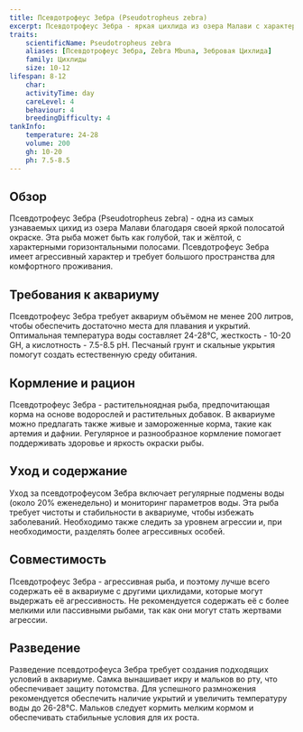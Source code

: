 ```yaml
---
title: Псевдотрофеус Зебра (Pseudotropheus zebra)
excerpt: Псевдотрофеус Зебра - яркая цихлида из озера Малави с характерной полосатой окраской. Подходит для опытных аквариумистов и требует просторного аквариума.
traits:
    scientificName: Pseudotropheus zebra
    aliases: [Псевдотрофеус Зебра, Zebra Mbuna, Зебровая Цихлида]
    family: Цихлиды
    size: 10-12
lifespan: 8-12
    char:
    activityTime: day
    careLevel: 4
    behaviour: 4
    breedingDifficulty: 4
tankInfo:
    temperature: 24-28
    volume: 200
    gh: 10-20
    ph: 7.5-8.5
---
```


## Обзор
Псевдотрофеус Зебра (Pseudotropheus zebra) - одна из самых узнаваемых цихид из озера Малави благодаря своей яркой полосатой окраске. Эта рыба может быть как голубой, так и жёлтой, с характерными горизонтальными полосами. Псевдотрофеус Зебра имеет агрессивный характер и требует большого пространства для комфортного проживания.

## Требования к аквариуму
Псевдотрофеус Зебра требует аквариум объёмом не менее 200 литров, чтобы обеспечить достаточно места для плавания и укрытий. Оптимальная температура воды составляет 24-28°C, жесткость - 10-20 GH, а кислотность - 7.5-8.5 pH. Песчаный грунт и скальные укрытия помогут создать естественную среду обитания.

## Кормление и рацион
Псевдотрофеус Зебра - растительноядная рыба, предпочитающая корма на основе водорослей и растительных добавок. В аквариуме можно предлагать также живые и замороженные корма, такие как артемия и дафнии. Регулярное и разнообразное кормление помогает поддерживать здоровье и яркость окраски рыбы.

## Уход и содержание
Уход за псевдотрофеусом Зебра включает регулярные подмены воды (около 20% еженедельно) и мониторинг параметров воды. Эта рыба требует чистоты и стабильности в аквариуме, чтобы избежать заболеваний. Необходимо также следить за уровнем агрессии и, при необходимости, разделять более агрессивных особей.

## Совместимость
Псевдотрофеус Зебра - агрессивная рыба, и поэтому лучше всего содержать её в аквариуме с другими цихлидами, которые могут выдержать её агрессивность. Не рекомендуется содержать её с более мелкими или пассивными рыбами, так как они могут стать жертвами агрессии.

## Разведение
Разведение псевдотрофеуса Зебра требует создания подходящих условий в аквариуме. Самка вынашивает икру и мальков во рту, что обеспечивает защиту потомства. Для успешного размножения рекомендуется обеспечить наличие укрытий и увеличить температуру воды до 26-28°C. Мальков следует кормить мелким кормом и обеспечивать стабильные условия для их роста.
